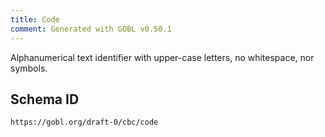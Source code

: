 ```yaml
---
title: Code
comment: Generated with GOBL v0.50.1
---
```


Alphanumerical text identifier with upper-case letters, no whitespace, nor symbols.

## Schema ID

`https://gobl.org/draft-0/cbc/code`

